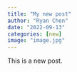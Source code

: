 ```yaml
---
title: "My new post"
author: "Ryan Chen"
date: "2022-09-13"
categories: [new]
image: "image.jpg"
---
```


This is a new post.
